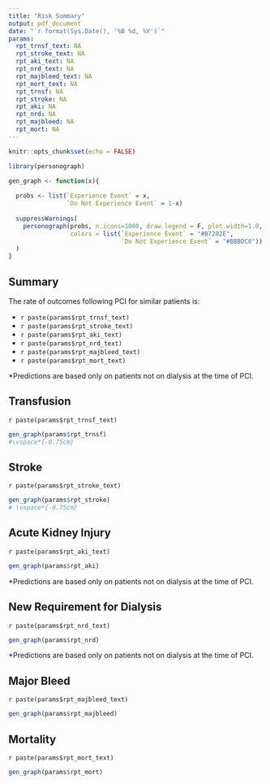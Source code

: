 ```yaml
---
title: "Risk Summary"
output: pdf_document
date: "`r format(Sys.Date(), '%B %d, %Y')`"
params:
  rpt_trnsf_text: NA
  rpt_stroke_text: NA
  rpt_aki_text: NA
  rpt_nrd_text: NA
  rpt_majbleed_text: NA
  rpt_mort_text: NA
  rpt_trnsf: NA
  rpt_stroke: NA
  rpt_aki: NA
  rpt_nrd: NA
  rpt_majbleed: NA
  rpt_mort: NA
---
```


```r
knitr::opts_chunk$set(echo = FALSE)

library(personograph)

gen_graph <- function(x){
  
  probs <- list(`Experience Event` = x,
                `Do Not Experience Event` = 1-x)
  
  suppressWarnings(
    personograph(probs, n.icons=1000, draw.legend = F, plot.width=1.0, dimensions=c(20,50), 
                 colors = list(`Experience Event` = "#B7202E",
                               `Do Not Experience Event` = "#BBBDC0"))
  )
}


```

## Summary

The rate of outcomes following PCI for similar patients is:

- `r paste(params$rpt_trnsf_text)`
- `r paste(params$rpt_stroke_text)`
- `r paste(params$rpt_aki_text)`
- `r paste(params$rpt_nrd_text)`
- `r paste(params$rpt_majbleed_text)`
- `r paste(params$rpt_mort_text)`

*Predictions are based only on patients not on dialysis at the time of PCI.

## Transfusion

`r paste(params$rpt_trnsf_text)`

```r
gen_graph(params$rpt_trnsf)
#\vspace*{-0.75cm}
```

\newpage

## Stroke

`r paste(params$rpt_stroke_text)`

```r
gen_graph(params$rpt_stroke)
# \vspace*{-0.75cm}
```

\newpage

## Acute Kidney Injury

`r paste(params$rpt_aki_text)`

```r
gen_graph(params$rpt_aki)
```

*Predictions are based only on patients not on dialysis at the time of PCI.

\newpage

## New Requirement for Dialysis

`r paste(params$rpt_nrd_text)`

```r
gen_graph(params$rpt_nrd)
```

*Predictions are based only on patients not on dialysis at the time of PCI.

\newpage

## Major Bleed

`r paste(params$rpt_majbleed_text)`

```r
gen_graph(params$rpt_majbleed)
```

\newpage

## Mortality

`r paste(params$rpt_mort_text)`

```r
gen_graph(params$rpt_mort)
```